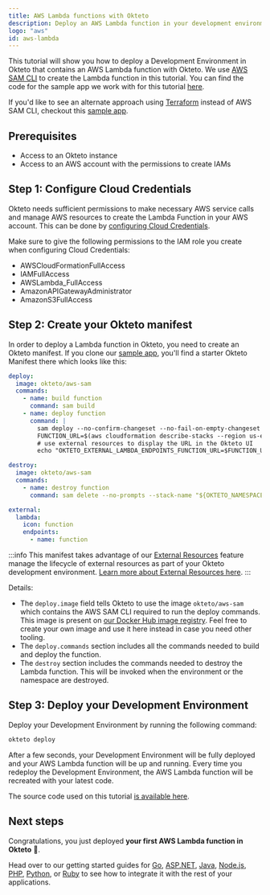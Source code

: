 ```yaml
---
title: AWS Lambda functions with Okteto
description: Deploy an AWS Lambda function in your development environment
logo: "aws"
id: aws-lambda
---
```



This tutorial will show you how to deploy a Development Environment in Okteto that contains an AWS Lambda function with Okteto. We use [AWS SAM CLI](https://docs.aws.amazon.com/serverless-application-model/latest/developerguide/what-is-sam-overview.html) to create the Lambda function in this tutorial.
You can find the code for the sample app we work with for this tutorial [here](https://github.com/okteto/aws-lambda).

If you'd like to see an alternate approach using [Terraform](https://www.terraform.io/) instead of AWS SAM CLI, checkout this [sample app](https://github.com/okteto-community/aws-lambda-with-terraform).

## Prerequisites

- Access to an Okteto instance
- Access to an AWS account with the permissions to create IAMs

## Step 1: Configure Cloud Credentials

Okteto needs sufficient permissions to make necessary AWS service calls and manage AWS resources to create the Lambda Function in your AWS account. This can be done  by [configuring Cloud Credentials](/docs/admin/cloud-credentials/aws).

Make sure to give the following permissions to the IAM role you create when configuring Cloud Credentials:

- AWSCloudFormationFullAccess
- IAMFullAccess
- AWSLambda_FullAccess
- AmazonAPIGatewayAdministrator
- AmazonS3FullAccess

## Step 2: Create your Okteto manifest

In order to deploy a Lambda function in Okteto, you need to create an Okteto manifest. If you clone our [sample app](https://github.com/okteto/aws-lambda), you'll find a starter Okteto Manifest there which looks like this:

```yaml title="okteto.yaml"
deploy:
  image: okteto/aws-sam
  commands:
    - name: build function
      command: sam build
    - name: deploy function
      command: |
        sam deploy --no-confirm-changeset --no-fail-on-empty-changeset --s3-prefix "${OKTETO_NAMESPACE}" --stack-name "${OKTETO_NAMESPACE}-okteto-lambda" --resolve-s3
        FUNCTION_URL=$(aws cloudformation describe-stacks --region us-east-1 --stack-name ${OKTETO_NAMESPACE}-okteto-lambda --query "Stacks[0].Outputs[0].OutputValue" --output text)
        # use external resources to display the URL in the Okteto UI
        echo "OKTETO_EXTERNAL_LAMBDA_ENDPOINTS_FUNCTION_URL=$FUNCTION_URL" >> $OKTETO_ENV

destroy:
  image: okteto/aws-sam
  commands:
    - name: destroy function
      command: sam delete --no-prompts --stack-name "${OKTETO_NAMESPACE}-okteto-lambda" --region us-east-1

external:
  lambda:
    icon: function
    endpoints:
      - name: function
```

:::info
This manifest takes advantage of our [External Resources](/docs/tutorials/external-resources) feature manage the lifecycle of external resources as part of your Okteto development environment. [Learn more about External Resources here](/docs/tutorials/external-resources).
:::

Details:

- The `deploy.image` field tells Okteto to use the image `okteto/aws-sam` which contains the AWS SAM CLI required to run the deploy commands. This image is present on [our Docker Hub image registry](https://hub.docker.com/r/okteto/aws-sam). Feel free to create your own image and use it here instead in case you need other tooling.
- The `deploy.commands` section includes all the commands needed to build and deploy the function.
- The `destroy` section includes the commands needed to destroy the Lambda function. This will be invoked when the environment or the namespace are destroyed.

## Step 3: Deploy your Development Environment

Deploy your Development Environment by running the following command:

```bash
okteto deploy
```

After a few seconds, your Development Environment will be fully deployed and your AWS Lambda function will be up and running. Every time you redeploy the Development Environment, the AWS Lambda function will be recreated with your latest code.

The source code used on this tutorial [is available here](https://github.com/okteto/aws-lambda).

## Next steps

Congratulations, you just deployed **your first AWS Lambda function in Okteto** 🚀.

Head over to our getting started guides for [Go](/docs/development/containers/file-sync/golang), [ASP.NET](/docs/development/containers/file-sync/aspnetcore), [Java](/docs/development/containers/file-sync/java), [Node.js](/docs/development/containers/file-sync/node), [PHP](/docs/development/containers/file-sync/php), [Python](/docs/development/containers/file-sync/python), or [Ruby](/docs/development/containers/file-sync/ruby) to see how to integrate it with the rest of your applications.
